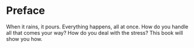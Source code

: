 # Preface

When it rains, it pours. Everything happens, all at once. How do you handle all that comes your way? How do you deal with the stress? This book will show you how.

